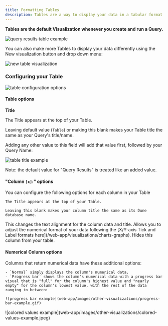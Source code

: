 ```yaml
---
title: Formatting Tables
description: Tables are a way to display your data in a tabular format.
---
```


**Tables are the default Visualization whenever you create and run a Query.**

![query results table example](/web-app/images/other-visualizations/query-results-table-example.png)


You can also make more Tables to display your data differently using the <span class="fk-btn-2">New visualization</span> button and drop down menu:

![new table visualization](/web-app/images/other-visualizations/new-table-visualization.png)

### Configuring your Table

![table configuration options](/web-app/images/other-visualizations/table-configuration-options.png)

#### Table options

**Title**

The Title appears at the top of your Table.

Leaving default value (`Table`) or making this blank makes your Table title the same as your Query's title/name.

Adding any other value to this field will add that value first, followed by your Query Name:

![table title example](web-app/images/other-visualizations/table-title-example.png)

Note: the default value for "Query Results" is treated like an added value.

#### "Column `[x]`:" options

You can configure the following options for each column in your Table

<Tabs>
  <Tab title="Title">

    The Title appears at the top of your Table.

    Leaving this blank makes your column title the same as its Dune database name.
  </Tab>
  <Tab title="Align">
    This changes the text alignment for the column data and title.
  </Tab>
  <Tab title="Format">
    Allows you to adjust the numerical format of your data following the [X/Y-axis Tick and Label formats here](/web-app/visualizations/charts-graphs).
  </Tab>
    <Tab title="Hide Column">
    Hides this column from your table.
  </Tab>
</Tabs>


#### Numerical Column options

Columns that return numerical data have these additional options:

<Tabs>
  <Tab title="Type">

    - `Normal` simply displays the column's numerical data.
    - `Progress bar` shows the column's numerical data with a progress bar visual that is "full" for the column's highest value and "nearly empty" for the column's lowest value, with the rest of the data ranging in between:

    ![progress bar example](web-app/images/other-visualizations/progress-bar-example.gif)

  </Tab>
  <Tab title="Colored Values">
    ![colored values example](web-app/images/other-visualizations/colored-values-example.jpeg)
  </Tab>
</Tabs>